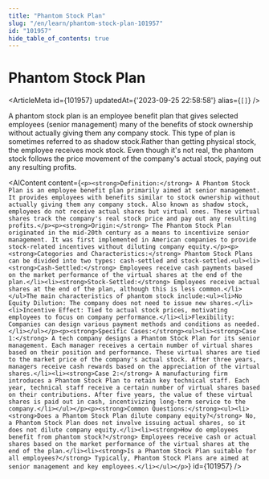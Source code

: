 ```yaml
---
title: "Phantom Stock Plan"
slug: "/en/learn/phantom-stock-plan-101957"
id: "101957"
hide_table_of_contents: true
---
```



# Phantom Stock Plan

<ArticleMeta id={101957} updatedAt={'2023-09-25 22:58:58'} alias={`[]`} />
<div className='border-solid border-b border-t-0 my-4 border-[var(--ifm-color-gray-300)]' />

A phantom stock plan is an employee benefit plan that gives selected employees (senior management) many of the benefits of stock ownership without actually giving them any company stock. This type of plan is sometimes referred to as shadow stock.Rather than getting physical stock, the employee receives mock stock. Even though it's not real, the phantom stock follows the price movement of the company's actual stock, paying out any resulting profits.

<AIContent content={`<p><strong>Definition:</strong> A Phantom Stock Plan is an employee benefit plan primarily aimed at senior management. It provides employees with benefits similar to stock ownership without actually giving them any company stock. Also known as shadow stock, employees do not receive actual shares but virtual ones. These virtual shares track the company's real stock price and pay out any resulting profits.</p><p><strong>Origin:</strong> The Phantom Stock Plan originated in the mid-20th century as a means to incentivize senior management. It was first implemented in American companies to provide stock-related incentives without diluting company equity.</p><p><strong>Categories and Characteristics:</strong> Phantom Stock Plans can be divided into two types: cash-settled and stock-settled.<ul><li><strong>Cash-Settled:</strong> Employees receive cash payments based on the market performance of the virtual shares at the end of the plan.</li><li><strong>Stock-Settled:</strong> Employees receive actual shares at the end of the plan, although this is less common.</li></ul>The main characteristics of phantom stock include:<ul><li>No Equity Dilution: The company does not need to issue new shares.</li><li>Incentive Effect: Tied to actual stock prices, motivating employees to focus on company performance.</li><li>Flexibility: Companies can design various payment methods and conditions as needed.</li></ul></p><p><strong>Specific Cases:</strong><ul><li><strong>Case 1:</strong> A tech company designs a Phantom Stock Plan for its senior management. Each manager receives a certain number of virtual shares based on their position and performance. These virtual shares are tied to the market price of the company's actual stock. After three years, managers receive cash rewards based on the appreciation of the virtual shares.</li><li><strong>Case 2:</strong> A manufacturing firm introduces a Phantom Stock Plan to retain key technical staff. Each year, technical staff receive a certain number of virtual shares based on their contributions. After five years, the value of these virtual shares is paid out in cash, incentivizing long-term service to the company.</li></ul></p><p><strong>Common Questions:</strong><ul><li><strong>Does a Phantom Stock Plan dilute company equity?</strong> No, a Phantom Stock Plan does not involve issuing actual shares, so it does not dilute company equity.</li><li><strong>How do employees benefit from phantom stock?</strong> Employees receive cash or actual shares based on the market performance of the virtual shares at the end of the plan.</li><li><strong>Is a Phantom Stock Plan suitable for all employees?</strong> Typically, Phantom Stock Plans are aimed at senior management and key employees.</li></ul></p>`} id={101957} />
